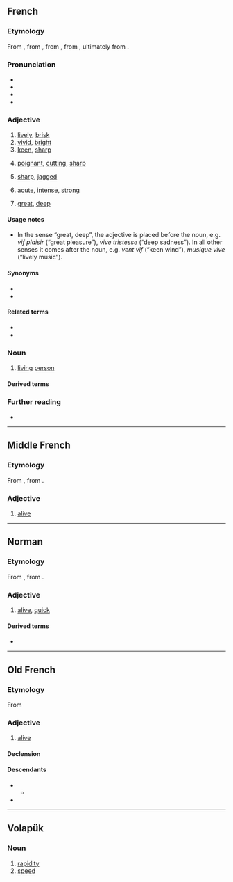 {{also|víf|vîf}}
==French==

===Etymology===
From {{inh|fr|frm|vif}}, from {{inh|fr|fro|vif}}, from {{inh|fr|la|vīvus||alive, living}}, from {{inh|fr|itc-pro|*gʷīwos}}, ultimately from {{inh|fr|ine-pro|*gʷih₃wós||alive}}.

===Pronunciation===
* {{fr-IPA}}
* {{audio|fr|Fr-vif.ogg|audio}}
* {{audio|fr|Fr-Paris--vif.ogg|Audio (Paris)}}
* {{homophones|fr|vifs}}

===Adjective===
{{fr-adj}}

# [[lively]], [[brisk]]
# [[vivid]], [[bright]]
# [[keen]], [[sharp]]
# {{lb|fr|words}} [[poignant]], [[cutting]], [[sharp]]
# {{lb|fr|edges}} [[sharp]], [[jagged]]
# {{lb|fr|pain}} [[acute]], [[intense]], [[strong]]
# {{lb|fr|feelings|emotions}} [[great]], [[deep]]

====Usage notes====
* In the sense “great, deep”, the adjective is placed before the noun, e.g. ''vif plaisir'' (“great pleasure”), ''vive tristesse'' (“deep sadness”). In all other senses it comes after the noun, e.g. ''vent vif'' (“keen wind”), ''musique vive'' (“lively music”).

====Synonyms====
* {{l|fr|violent}}
* {{l|fr|vivant}}

====Related terms====
* {{l|fr|vivement}}
* {{l|fr|vivre}}

===Noun===
{{fr-noun|m}}

# [[living]] [[person]]

====Derived terms====
{{col3|fr
|à vif
|avoir les nerfs à vif
|de vive voix
|écorché vif
|entrer dans le vif du sujet
|forces vives
|mémoire vive
|piquer au vif}}

===Further reading===
* {{R:TLFi}}

{{C|fr|Personality}}

----

==Middle French==

===Etymology===
From {{inh|frm|fro|vif}}, from {{inh|frm|la|vīvus||alive, living}}.

===Adjective===
{{frm-adj|f=vifve|fpl=vifves}}

# [[alive]]

----

==Norman==

===Etymology===
From {{inh|nrf|fro|vif}}, from {{inh|nrf|la|vīvus||alive, living}}.

===Adjective===
{{nrf-adj|f=vive}}

# {{lb|nrf|Jersey}} [[alive]], [[quick]]

====Derived terms====
* {{l|nrf|vivement}}

----

==Old French==

===Etymology===
From {{inh|fro|la|vīvus||alive, living}}

===Adjective===
{{fro-adj|f=vive}}

# [[alive]]

====Declension====
{{fro-decl-adj|ssm={{l|fro|vis}} or less commonly {{l|fro|vifs}}|opm={{l|fro|vis}} or less commonly {{l|fro|vifs}}|ssf=vive|osf=vive|spf=vives|opf=vives}}

====Descendants====
* {{desc|frm|vif}}
** {{desc|fr|vif}}
* {{desc|nrf|vif}}

----

==Volapük==

===Noun===
{{head|vo|noun}}

# [[rapidity]]
# [[speed]]<!--aren't these two the same?-->